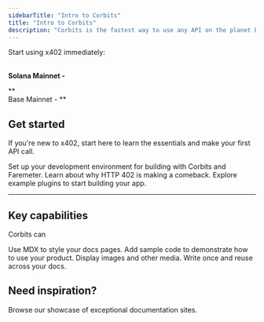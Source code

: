 ```yaml
---
sidebarTitle: "Intro to Corbits"
title: "Intro to Corbits"
description: "Corbits is the fastest way to use any API on the planet built by ABK Labs. Corbits is open-source, modular, and infinitely composable and purpose built for HTTP 402 and x402."
---
```


<Tip>
  Start using x402 immediately:

  \
  **Solana Mainnet -**

  \*\*\
  Base Mainnet - \*\*
</Tip>

## Get started

If you're new to x402, start here to learn the essentials and make your first API call.

<Columns cols={3}>
  <Card title="Get started" icon="check" href="/get-started">
    Set up your development environment for building with Corbits and Faremeter.
  </Card>
  <Card title="Learn about x402" icon="brackets-curly" href="/essentials/overview">
    Learn about why HTTP 402 is making a comeback.
  </Card>
  <Card title="Plugin Library" icon="books" href="/essentials/library">
    Explore example plugins to start building your app.
  </Card>
</Columns>

---

## Key capabilities

Corbits can 

<Columns cols={2}>
  <Card title="Write with MDX" icon="pen-fancy" href="/essentials/markdown">
    Use MDX to style your docs pages.
  </Card>
  <Card title="Code samples" icon="code" href="/essentials/code">
    Add sample code to demonstrate how to use your product.
  </Card>
  <Card title="Images" icon="image" href="/essentials/images">
    Display images and other media.
  </Card>
  <Card title="Reusable snippets" icon="recycle" href="/essentials/reusable-snippets">
    Write once and reuse across your docs.
  </Card>
</Columns>

## Need inspiration?

<Card title="See complete examples" icon="stars" href="https://mintlify.com/customers">
  Browse our showcase of exceptional documentation sites.
</Card>